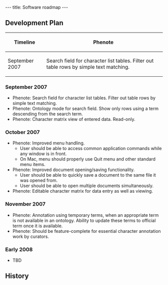 ---
title: Software roadmap
---

==Development Plan==

{| border="1"
! Timeline !! Phenote
|-
| September 2007 || Search field for character list tables.  Filter out table rows by simple text matching.
|}


===September 2007===

* Phenote: Search field for character list tables.  Filter out table rows by simple text matching.
* Phenote: Ontology mode for search field.  Show only rows using a term descending from the search term.
* Phenote: Character matrix view of entered data.  Read-only.

===October 2007===
* Phenote: Improved menu handling.
** User should be able to access common application commands while any window is in front.
** On Mac, menu should properly use Quit menu and other standard menu items.
* Phenote: Improved document opening/saving functionality.
** User should be able to quickly save a document to the same file it was opened from.
** User should be able to open multiple documents simultaneously.
* Phenote: Editable character matrix for data entry as well as viewing.

===November 2007===
* Phenote: Annotation using temporary terms, when an appropriate term is not available in an ontology.  Ability to update these terms to official term once it is available.
* Phenote: Should be feature-complete for essential character annotation work by curators.

===Early 2008===
* TBD

==History==